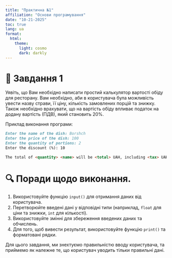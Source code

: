 ```yaml
---
title: "Практична №1"
affiliation: "Основи програмування"
date: "10-21-2025"
toc: true
lang: ua
format: 
  html:
    theme:
      light: cosmo
      dark: darkly
---
```


# 📌 Завдання 1

Уявіть, що Вам необхідно написати простий калькулятор вартості обіду для ресторану. Вам необхідно, аби в користувача була можливість увести назву страви, її ціну, кількість замовлених порцій та знижку. Також необхідно врахувати, що на вартість обіду впливає податок на додану вартість (ПДВ), який становить 20%.

Приклад виконання програми:

``` markdown
Enter the name of the dish: Borshch
Enter the price of the dish: 100
Enter the quantity of portions: 2
Enter the discount (%): 10

The total of <quantity> <name> will be <total> UAH, including <tax> UAH tax.
```

# 🔍 Поради щодо виконання.

1.  Використовуйте функцію `input()` для отримання даних від користувача.
2.  Перетворюйте введені дані у відповідні типи (наприклад, `float` для ціни та знижки, `int` для кількості).
3.  Використовуйте змінні для збереження введених даних та обчислень.
4.  Для того, щоб вивести результат, використовуйте функцію `print()` та форматовані рядки.

::: callout-tip
Для цього завдання, ми знехтуємо правильністю вводу користувача, та приймемо як належне те, що користувач уводить тільки правильні дані.
:::
